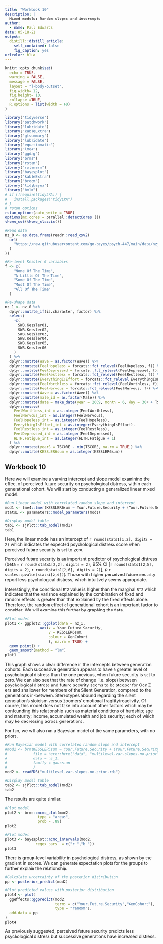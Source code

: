 ```yaml
---
title: "Workbook 10"
description: |
  Mixed models: Random slopes and intercepts
author:
  - name: Paul Edwards
date: 05-18-21
output:
  distill::distill_article:
    self_contained: false
    fig_caption: yes
urlcolor: blue
---
```


```r
knitr::opts_chunk$set(
  echo = TRUE,
  warning = FALSE,
  message = FALSE,
  layout = "l-body-outset",
  fig.width= 12,
  fig.height= 10,
  collapse =TRUE,
  R.options = list(width = 60)
)

library("tidyverse")
library("patchwork")
library("lubridate")
library("kableExtra")
library("gtsummary")
library("lubridate")
library("equatiomatic")
library("lme4")
library("ggdag")
library("brms")
library("rstan")
library("rstanarm")
library("bayesplot")
library("kableExtra")
library("broom")
library("tidybayes")
library("bmlm")
# if (!require(tidyLPA)) {
#   install.packages("tidyLPA")
# }
# rstan options
rstan_options(auto_write = TRUE)
options(mc.cores = parallel::detectCores ())
theme_set(theme_classic())

#Read data
nz_0 <- as.data.frame(readr::read_csv2(
  url(
    "https://raw.githubusercontent.com/go-bayes/psych-447/main/data/nzj.csv"
  )
))

#Re-level Kessler 6 variables
f <- c(
    "None Of The Time",
    "A Little Of The Time",
    "Some Of The Time",
    "Most Of The Time",
    "All Of The Time"
  )

#Re-shape data
nz_1 <- nz_0 %>%
  dplyr::mutate_if(is.character, factor) %>%
  select(
    -c(
      SWB.Kessler01,
      SWB.Kessler02,
      SWB.Kessler03,
      SWB.Kessler04,
      SWB.Kessler05,
      SWB.Kessler06
    )
  ) %>%
  dplyr::mutate(Wave = as.factor(Wave)) %>%
  dplyr::mutate(FeelHopeless = forcats::fct_relevel(FeelHopeless, f)) %>%
  dplyr::mutate(FeelDepressed = forcats::fct_relevel(FeelDepressed, f)) %>%
  dplyr::mutate(FeelRestless = forcats::fct_relevel(FeelRestless, f)) %>%
  dplyr::mutate(EverythingIsEffort = forcats::fct_relevel(EverythingIsEffort, f)) %>%
  dplyr::mutate(FeelWorthless = forcats::fct_relevel(FeelWorthless, f)) %>%
  dplyr::mutate(FeelNervous = forcats::fct_relevel(FeelNervous, f)) %>%
  dplyr::mutate(Wave = as.factor(Wave)) %>%
  dplyr::mutate(male_id = as.factor(Male)) %>%
  dplyr::mutate(date = make_date(year = 2009, month = 6, day = 30) + TSCORE) %>%
  dplyr::mutate(
    FeelWorthless_int = as.integer(FeelWorthless),
    FeelNervous_int = as.integer(FeelNervous),
    FeelHopeless_int = as.integer(FeelHopeless),
    EverythingIsEffort_int = as.integer(EverythingIsEffort),
    FeelRestless_int = as.integer(FeelRestless),
    FeelDepressed_int = as.integer(FeelDepressed),
    HLTH.Fatigue_int = as.integer(HLTH.Fatigue + 1)
  ) %>%
  dplyr::mutate(yearS = TSCORE - min(TSCORE, na.rm = TRUE)) %>%
  dplyr::mutate(KESSLER6sum = as.integer(KESSLER6sum))
```

## Workbook 10

Here we will examine a varying intercept and slope model examining the effect of perceived future security on psychological distress, within each generational cohort. We will start by conducting a generalized linear mixed model.

```r
#Run linear model with correlated random slope and intercept
mod1 <- lme4::lmer(KESSLER6sum ~ Your.Future.Security + (Your.Future.Security|GenCohort), data=nz_1)
stats1 <- parameters::model_parameters(mod1)

#Display model table
tab1 <- sjPlot::tab_model(mod1)
tab1
```

Here, the linear model has an intercept of `r round(stats1[1,2], digits = 2)` which indicates the expected psychological distress score when perceived future security is set to zero.

Perceived future security is an important predictor of psychological distress (beta = `r round(stats1[2,2], digits = 2)`, 95% CI [`r round(stats1[2,5], digits = 2)`, `r round(stats1[2,6], digits = 2)`], *p* `r scales::pvalue(stats1[2,9])`). Those with higher perceived future security report less psychological distress, which intuitively seems appropriate.

Interestingly, the conditional `R^2` value is higher than the marginal `R^2` which indicates that the variance explained by the combination of fixed and random effects is greater than that explained by the fixed effects alone. Therefore, the random effect of generational cohort is an important factor to consider. We will examine this further by graphing the data.

```r
#Plot model
plot1 <- ggplot2::ggplot(data = nz_1,
                aes(x = Your.Future.Security,
                    y = KESSLER6sum,
                    colour = GenCohort
                    ), na.rm = TRUE) +
  geom_point() +
  geom_smooth(method = "lm")
plot1
```

This graph shows a clear difference in the intercepts between generation cohorts. Each successive generation appears to have a greater level of psychological distress than the one previous, when future security is set to zero. We can also see that the rate of change (i.e. slope) between psychological distress and future security seems to be steeper for Gen Z-ers and shallower for members of the Silent Generation, compared to the generations in-between. Stereotypes abound regarding the silent generation's stoicism versus Zoomers' emotional fragility/reactivity. Of course, this model does not take into account other factors which may be confounding this relationship such as material conditions of hardship; age and maturity; income, accumulated wealth and job security; each of which may be decreasing across generations.

For fun, we will also run a Bayesian model of the same parameters, with no priors.

```r
#Run Bayesian model with correlated random slope and intercept
#mod2 <- brm(KESSLER6sum ~ Your.Future.Security + (Your.Future.Security|GenCohort),
#            file = here::here("data", "multilevel-var-slopes-no-prior"),
#            data = nz_1,
#            family = gaussian
#            )
mod2 <- readRDS("multilevel-var-slopes-no-prior.rds")

#Display model table
tab2 <- sjPlot::tab_model(mod2)
tab2
```

The results are quite similar.

```r
#Plot model
plot2 <- brms::mcmc_plot(mod2, 
               type = "areas",
               prob = .89)
plot2

#Plot model
plot3 <- bayesplot::mcmc_intervals(mod2, 
              regex_pars  = c("r_","b_"))
plot3
```

There is group-level variability in psychological distress, as shown by the gradient in scores. We can generate expectation plots for the groups to further explain the relationship.

```r
#Calculate uncertainty of the posterior distribution
pp <- posterior_predict(mod2)

#Plot predicted values with posterior distribution
plot4 <- plot(
  ggeffects::ggpredict(mod2, 
                       terms = c("Your.Future.Security","GenCohort"),
                       type = "random"),
  add.data = pp
)
plot4
```

As previously suggested, perceived future security predicts less psychological distress but successive generations have increased distress.